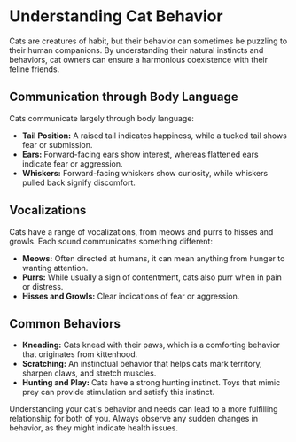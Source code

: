 
# Understanding Cat Behavior

Cats are creatures of habit, but their behavior can sometimes be puzzling to their human companions. By understanding their natural instincts and behaviors, cat owners can ensure a harmonious coexistence with their feline friends.

## Communication through Body Language

Cats communicate largely through body language:

- **Tail Position:** A raised tail indicates happiness, while a tucked tail shows fear or submission.
- **Ears:** Forward-facing ears show interest, whereas flattened ears indicate fear or aggression.
- **Whiskers:** Forward-facing whiskers show curiosity, while whiskers pulled back signify discomfort.

## Vocalizations

Cats have a range of vocalizations, from meows and purrs to hisses and growls. Each sound communicates something different:

- **Meows:** Often directed at humans, it can mean anything from hunger to wanting attention.
- **Purrs:** While usually a sign of contentment, cats also purr when in pain or distress.
- **Hisses and Growls:** Clear indications of fear or aggression.

## Common Behaviors

- **Kneading:** Cats knead with their paws, which is a comforting behavior that originates from kittenhood.
- **Scratching:** An instinctual behavior that helps cats mark territory, sharpen claws, and stretch muscles.
- **Hunting and Play:** Cats have a strong hunting instinct. Toys that mimic prey can provide stimulation and satisfy this instinct.

Understanding your cat's behavior and needs can lead to a more fulfilling relationship for both of you. Always observe any sudden changes in behavior, as they might indicate health issues.
